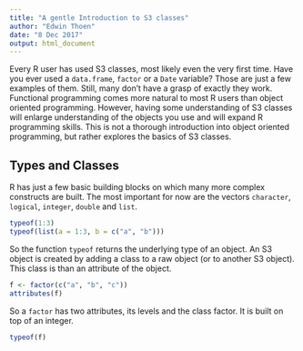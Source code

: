 ```yaml
---
title: "A gentle Introduction to S3 classes"
author: "Edwin Thoen"
date: "8 Dec 2017"
output: html_document
---
```


Every R user has used S3 classes, most likely even the very first time. Have you ever used a `data.frame`, `factor` or a `Date` variable? Those are just a few examples of them. Still, many don't have a grasp of exactly they work. Functional programming comes more natural to most R users than object oriented programming. However, having some understanding of S3 classes will enlarge  understanding of the objects you use and will expand R programming skills. This is not a thorough introduction into object oriented programming, but rather explores the basics of S3 classes. 

## Types and Classes

R has just a few basic building blocks on which many more complex constructs are built. The most important for now are the vectors `character`, `logical`, `integer`, `double` and `list`. 

```r
typeof(1:3)
typeof(list(a = 1:3, b = c("a", "b")))
```

So the function `typeof` returns the underlying type of an object. An S3 object is created by adding a class to a raw object (or to another S3 object). This class is than an attribute of the object.

```r
f <- factor(c("a", "b", "c"))
attributes(f)
```

So a `factor` has two attributes, its levels and the class factor. It is built on top of an integer.

```r
typeof(f)
```

